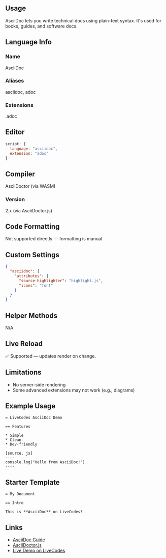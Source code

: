 ## Usage

AsciiDoc lets you write technical docs using plain-text syntax. It's used for books, guides, and software docs.

## Language Info

### Name
AsciiDoc

### Aliases
asciidoc, adoc

### Extensions
.adoc

## Editor

```js
script: {
  language: "asciidoc",
  extension: "adoc"
}
```

## Compiler
AsciiDoctor (via WASM)

### Version
2.x (via AsciiDoctor.js)

## Code Formatting
Not supported directly — formatting is manual.

## Custom Settings

```json
{
  "asciidoc": {
    "attributes": {
      "source-highlighter": "highlight.js",
      "icons": "font"
    }
  }
}
```

## Helper Methods
N/A

## Live Reload
✅ Supported — updates render on change.

## Limitations

- No server-side rendering
- Some advanced extensions may not work (e.g., diagrams)

## Example Usage

```asciidoc
= LiveCodes AsciiDoc Demo

== Features

* Simple
* Clean
* Dev-friendly

[source, js]
----
console.log("Hello from AsciiDoc!")
----
```

## Starter Template

```asciidoc
= My Document

== Intro

This is **AsciiDoc** on LiveCodes!
```

## Links

- [AsciiDoc Guide](https://asciidoc.org)
- [AsciiDoctor.js](https://docs.asciidoctor.org/asciidoctor.js/latest/)
- [Live Demo on LiveCodes](https://livecodes.io/?language=asciidoc)

